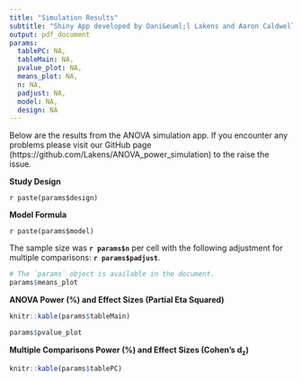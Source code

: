 ```yaml
---
title: "Simulation Results"
subtitle: "Shiny App developed by Dani&euml;l Lakens and Aaron Caldwell"
output: pdf_document
params:
  tablePC: NA,
  tableMain: NA,
  pvalue_plot: NA,
  means_plot: NA,
  n: NA,
  padjust: NA,
  model: NA,
  design: NA
---
```





Below are the results from the ANOVA simulation app. If you encounter any problems please visit our GitHub page (https://github.com/Lakens/ANOVA_power_simulation) to the raise the issue.

**Study Design**

`r paste(params$design)`

**Model Formula** 

`r paste(params$model)`

The sample size was **`r params$n`** per cell with the following adjustment for multiple comparisons: **`r params$padjust`**. 


```r
# The `params` object is available in the document.
params$means_plot
```

**ANOVA Power (%) and Effect Sizes (Partial Eta Squared)**

```r
knitr::kable(params$tableMain)

params$pvalue_plot
```

**Multiple Comparisons Power (%) and Effect Sizes (Cohen's d~z~)**

```r
knitr::kable(params$tablePC)
```



